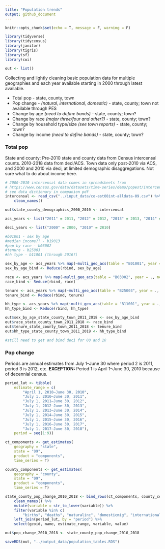 ```yaml
---
title: "Population trends"
output: github_document
---
```


```r
knitr::opts_chunk$set(echo = T, message = F, warning = F)
```

```r
library(tidyverse)
library(tidycensus)
library(janitor)
library(tigris)
library(sf)
library(cwi)

out <- list()
```

Collecting and lightly cleaning basic population data for multiple geographies and each year available starting in 2000 through latest available.

* Total pop - state, county, town
* Pop change - *(natural, international, domestic)* - state, county; town not available through PES
* Change by age *(need to define bands)* - state, county; town?
* Change by race *(major three/four and other?)* - state, county; town?
* Change by household type/size *(see town reports)* - state, county; town?
* Change by income *(need to define bands)* - state, county; town?

### Total pop

State and county: Pre-2010 state and county data from Census intercensal counts. 2010-2018 data from deci/ACS. Town data only post-2010 via ACS, and 2000 and 2010 via deci, at limited demographic disaggregations. Not sure what to do about income here.

```r
# 2000-2010 intercensal data comes in spreadsheets from
# https://www.census.gov/data/datasets/time-series/demo/popest/intercensal-2000-2010-counties.html
# see data dictionary in companion pdf
intercensal <- read_csv("../input_data/co-est00int-alldata-09.csv") %>%
	clean_names()

out$state_county_demographics_2000_2010 <- intercensal

acs_years <- list("2011" = 2011, "2012" = 2012, "2013" = 2013, "2014" = 2014, "2015" = 2015, "2016" = 2016, "2017" = 2017, "2018" = 2018)

deci_years <- list("2000" = 2000, "2010" = 2010)

#b01001 - sex by age
#median income?? - b19013
#pop by race - b03002
#tenure - b25003
#hh type - b11001 (through 2016?)

sex_by_age <- acs_years %>% map(~multi_geo_acs(table = "B01001", year = ., new_england = F))
sex_by_age_bind <- Reduce(rbind, sex_by_age)

race <- acs_years %>% map(~multi_geo_acs(table = "B03002", year = ., new_england = F))
race_bind <- Reduce(rbind, race)

tenure <- acs_years %>% map(~multi_geo_acs(table = "B25003", year = ., new_england = F))
tenure_bind <- Reduce(rbind, tenure)

hh_type <- acs_years %>% map(~multi_geo_acs(table = "B11001", year = ., new_england = F))
hh_type_bind <- Reduce(rbind, hh_type)

out$sex_by_age_state_county_town_2011_2018 <- sex_by_age_bind
out$race_state_county_town_2011_2018 <- race_bind
out$tenure_state_county_town_2011_2018 <- tenure_bind
out$hh_type_state_county_town_2011_2019 <- hh_type_bind

#still need to get and bind deci for 00 and 10
```

### Pop change

Periods are annual estimates from July 1–June 30 where period 2 is 2011, period 3 is 2012, etc. **EXCEPTION:** Period 1 is April 1–June 30, 2010 because of decennial census.
```r
period_lut <- tibble(
	estimate_range = c(
		"April 1, 2010–June 30, 2010",
		"July 1, 2010–June 30, 2011",
		"July 1, 2011–June 30, 2012",
		"July 1, 2012–June 30, 2013",
		"July 1, 2013–June 30, 2014",
		"July 1, 2014–June 30, 2015",
		"July 1, 2015–June 30, 2016",
		"July 1, 2016–June 30, 2017",
		"July 1, 2017–June 30, 2018"),
	period = seq(1:9))

ct_components <- get_estimates(
	geography = "state", 
	state = "09", 
	product = "components", 
	time_series = T)

county_components <- get_estimates(
	geography = "county", 
	state = "09", 
	product = "components", 
	time_series = T)

state_county_pop_change_2010_2018 <- bind_rows(ct_components, county_components) %>%
	clean_names() %>% 
	mutate(variable = str_to_lower(variable)) %>% 
	filter(variable %in% c(
		"births", "deaths", "naturalinc", "domesticmig", "internationalmig")) %>% 
	left_join(period_lut, by = "period") %>% 
	select(geoid, name, estimate_range, variable, value)

out$pop_change_2010_2018 <- state_county_pop_change_2010_2018
```

```r
saveRDS(out, "../output_data/population_tables.RDS")

```